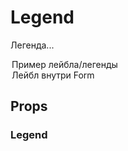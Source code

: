 
<Meta title="Components / Legend" component={Legend} decorators={[centeredDecorator]} />

# Legend

Легенда...

<Preview>
    <Story name="Knobs">
        <Legend
            as={text('Tag', 'legend')}
            name="Example"
            hint={text('Hint', 'Подсказка к полю')}
            hiddenLegend={boolean('Hidden legend', false)}
            size={radios('size', ['lg', 'md', 'sm'], 'md')}
            optional={boolean('Is optional?', false) ? text('Optional text', '') : undefined}
            IconBefore={boolean('Icon before', true) && baseTheme.global.placeholder}
            IconAfter={boolean('Icon after', true) && baseTheme.global.placeholder}
            __theme={
                boolean('Use custom theme', false) ? object('themeObj', baseTheme.components.FormLabel) : undefined
            }
        >
            Пример лейбла/легенды
        </Legend>
    </Story>
</Preview>

<Preview>
    <Story name="Inside Form">
        <Form
            style={{ width: '25vw', minWidth: '320px' }}
            required={radios('required', ['optional', 'mark'], 'optional', 'Form Props')}
        >
            <Form.Field
                controlId="field-1"
                optional={
                    boolean('Is optional?', true, 'Field Props')
                        ? text('Optional text', '(Необязательное поле)', 'Field Props')
                        : undefined
                }
                size={radios('size', ['lg', 'md', 'sm'], 'md', 'Field Props')}
            >
                <Legend
                    hiddenLegend={boolean('Hidden legend', false, 'Legend Props')}
                    hint={text('Hint', 'Подсказка', 'Legend Props')}
                >
                    Лейбл внутри Form
                </Legend>
            </Form.Field>
        </Form>
    </Story>
</Preview>

## Props

### Legend

<Props of={Legend} />
